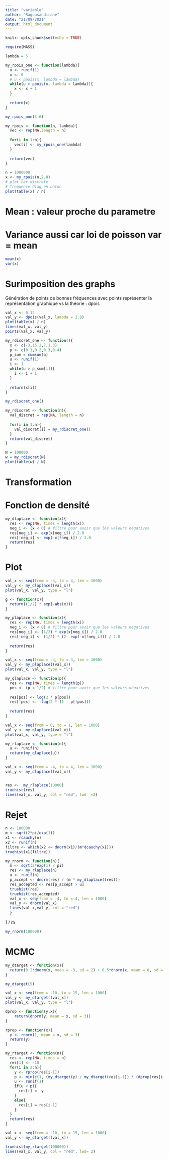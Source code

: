 ```yaml
---
title: "variable"
author: "Ragousandirane"
date: "21/09/2021"
output: html_document
---
```


```r
knitr::opts_chunk$set(echo = TRUE)
```

```r
require(MASS)
```

```r
lambda = 5
```


```r
my_rpois_one <- function(lambda){
  u <- runif(1)
  x <- 0
  # u < ppois(x, lambda = lambda)
  while(u > ppois(x, lambda = lambda)){
    x <- x + 1
  }
  
  return(x)
}
```



```r
my_rpois_one(3.6)
```

```r
my_rpois <- function(n, lambda){
  vec <- rep(NA,length = n)
  
  for(i in 1:n){
    vec[i] <- my_rpois_one(lambda)
  }
  
  return(vec)
}
```



```r
n = 1000000
x <- my_rpois(n,2.8)
# plot car discrete
# frequence diag en baton
plot(table(x) / n)
```

# Mean : valeur proche du parametre
# Variance aussi car loi de poisson var = mean
```r
mean(x)
var(x)
```


# Surimposition des graphs
Génération de points de bonnes fréquences avec points
représenter la représentation graphique vs la théorie : dpois
```r
val_x <- 0:12
val_y <- dpois(val_x, lambda = 2.8) 
plot(table(x) / n)
lines(val_x, val_y)
points(val_x, val_y)

```



```r
my_rdiscret_one <- function(){
  x <- c(-3,15.2,7,1.3)
  p <- c(0.1,0.2,0.3,0.4)
  p_sum = cumsum(p)
  u <- runif(1)
  i <- 1
  while(u > p_sum[i]){
    i <- i + 1
  }
  
  return(x[i])
}

```



```r
my_rdiscret_one()
```



```r
my_rdiscret <- function(n){
  val_discret = rep(NA, length = n)
  
  for(i in 1:n){
    val_discret[i] = my_rdiscret_one()
  }
  return(val_discret)
}
```



```r
N = 100000
w = my_rdiscret(N)
plot(table(w) / N)
```


# Transformation


# Fonction de densité
```r
my_dlaplace <- function(x){
  res <- rep(NA, times = length(x))    
  neg_i <- (x < 0) # filtre pour avoir que les valeurs négatives
  res[neg_i] <- exp(x[neg_i]) / 2.0
  res[!neg_i] <- exp(-x[!neg_i]) / 2.0
  return(res)
}

```

# Plot
```r
val_x <- seq(from = -4, to = 4, len = 1000)
val_y <- my_dlaplace((val_x))
plot(val_x, val_y, type = "l")
```

```r
g <- function(x){
  return((1/2) * exp(-abs(x)))
}
```



```r
my_plaplace <- function(x){
  res <- rep(NA, times = length(x))    
  neg_i <- (x < 0) # filtre pour avoir que les valeurs négatives
  res[neg_i] <- (1/2) * exp(x[neg_i]) / 2.0
  res[!neg_i] <- (1/2) * (2- exp(-x[!neg_i])) / 2.0
  
  return(res)
}
```


```r
val_x <- seq(from = -4, to = 4, len = 1000)
val_y <- my_plaplace((val_x))
plot(val_x, val_y, type = "l")
```


```r
my_qlaplace <- function(p){
  res <- rep(NA, times = length(p))    
  pos <- (p < 1/2) # filtre pour avoir que les valeurs négatives
  
  res[pos] <- log(2 * p[pos])
  res[!pos] <- -log(2 * (1 - p[!pos]))
  
  return(res)
}
```


```r
val_x <- seq(from = 0, to = 1, len = 1000)
val_y <- my_qlaplace((val_x))
plot(val_x, val_y, type = "l")
```
```r
my_rlaplace <- function(n){
  u <- runif(n)
  return(my_qlaplace(u))
}
```

```r

val_x <- seq(from = -4, to = 4, len = 1000)
val_y <- my_dlaplace((val_x))


res <-  my_rlaplace(10000)
truehist(res)
lines(val_x, val_y, col = "red", lwd  =2)
```
# Rejet

```r
n <- 100000
m <- sqrt(2*pi/exp(1))
x1 <- rcauchy(n)
x2 <- runif(n)
filtre <- which(x2 <= dnorm(x1)/(m*dcauchy(x1)))
truehist(x1[filtre])
```

```r
my_rnorm <- function(n){
  m <- sqrt(2*exp(1) / pi)
  res <- my_rlaplace(n)
  u <- runif(n)
  p_accept <- dnorm(res) / (m * my_dlaplace((res)))
  res_accepted <- res[p_accept > u]
  truehist(res)
  truehist(res_accepted)
  val_x <- seq(from = -4, to = 4, len = 1000)
  val_y <- dnorm(val_x)
  lines(val_x,val_y, col = "red")
  }
```


1 / m
```r

my_rnorm(100000)
```
# MCMC
```r
my_dtarget <- function(x){
  return(0.2*dnorm(x, mean = -3, sd = 2) + 0.5*dnorm(x, mean = 0, sd = 1) + 0.3*dnorm(x, mean = 5, sd = 3) )
}
```

```r
my_dtarget(5)
```

```r
val_x <- seq(from = -10, to = 15, len = 1000)
val_y <- my_dtarget((val_x))
plot(val_x, val_y, type = "l")
```


```r
dprop <- function(y,x){
    return(dnorm(y, mean = x, sd = 3))
}
```


```r
rprop <- function(x){
  y <- rnorm(1, mean = x, sd = 3)
  return(y)
}
```


```r
my_rtarget <- function(n){
  res <- rep(NA, times = n)
  res[1] <- -10
  for(i in 2:n){
    y <- rprop(res[i-1])
    p <- min(c(1, (my_dtarget(y) / my_dtarget(res[i-1]) * (dprop(res[i-1], y ) / dprop(y, res[i-1]) ))))
    u <- runif(1)
    if(u < p){
      res[i] <- y
    }
    else{
      res[i] = res[i-1]
    }
  }
  return(res)
}
```

```r
val_x <- seq(from = -10, to = 15, len = 1000)
val_y <- my_dtarget((val_x))

truehist(my_rtarget(100000))
lines(val_x, val_y, col = "red", lwd= 2)
```


```r
```


```r
```

```r
```


```r
```


```r
```

